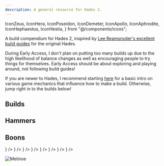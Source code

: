 ```yaml
---
description: A general resource for Hades 2.
---
```


  IconZeus,
  IconHera,
  IconPoseidon,
  IconDemeter,
  IconApollo,
  IconAphrodite,
  IconHephaestus,
  IconHestia,
} from "@/components/icons";

A build compendium for Hades 2, inspired by [Lee Reamsnyder's excellent build guides](https://www.leereamsnyder.com/hades-build-guide) for the original Hades.

<Callout>
  During Early Access, I don't plan on putting too many builds up due to the high likelihood of balance changes as well as encouraging people to try things for themselves. Early Access should be about exploring and playing around, not following build guides!
</Callout>

If you are newer to Hades, I recommend starting [here](/general) for a basic intro on various game mechanics that influence how to make a build.
Otherwise, jump right in to the builds below!

## Builds

<Cards>
  <Card title="Witch's Staff" href="/weapons/witchs-staff/builds" />
  <Card title="Sister Blades" href="/weapons/sister-blades/builds" />
  <Card title="Umbral Flames" href="/weapons/umbral-flames/builds" />
  <Card title="Moonstone Axe" href="/weapons/moonstone-axe/builds" />
  <Card title="Argent Skull" href="/weapons/argent-skull/builds" />
</Cards>

## Hammers

<Cards>
  <Card title="Witch's Staff" href="/weapons/witchs-staff/hammers" />
  <Card title="Sister Blades" href="/weapons/sister-blades/hammers" />
  <Card title="Umbral Flames" href="/weapons/umbral-flames/hammers" />
  <Card title="Moonstone Axe" href="/weapons/moonstone-axe/hammers" />
  <Card title="Argent Skull" href="/weapons/argent-skull/hammers" />
</Cards>

## Boons

<Cards>
  <Card title="Zeus" href="/boons/zeus" icon={<IconZeus />} />
  <Card title="Hera" href="/boons/hera" icon={<IconHera />} />
  <Card title="Poseidon" href="/boons/poseidon" icon={<IconPoseidon />} />
  <Card title="Demeter" href="/boons/demeter" icon={<IconDemeter />} />
  <Card title="Apollo" href="/boons/apollo" icon={<IconApollo />} />
  <Card title="Aphrodite" href="/boons/aphrodite" icon={<IconAphrodite />} />
  <Card title="Hephaestus" href="/boons/hephaestus" icon={<IconHephaestus />} />
  <Card title="Hestia" href="/boons/hestia" icon={<IconHestia />} />
</Cards>

![Melinoe](/images/melinoe-splash.png)
